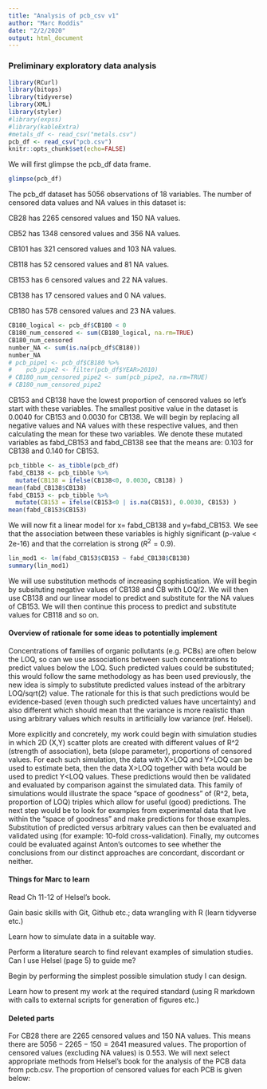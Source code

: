 ```yaml
---
title: "Analysis of pcb_csv v1"
author: "Marc Roddis"
date: "2/2/2020"
output: html_document
---
```


### Preliminary exploratory data analysis

```r
library(RCurl)
library(bitops)
library(tidyverse)
library(XML)
library(styler)
#library(expss)
#library(kableExtra)
#metals_df <- read_csv("metals.csv")
pcb_df <- read_csv("pcb.csv")
knitr::opts_chunk$set(echo=FALSE)
```

We will first glimpse the pcb_df data frame.

```r
glimpse(pcb_df)
```

The pcb_df dataset has 5056 observations of 18 variables.  The number of censored data values and NA values in this dataset is:

CB28 has 2265 censored values and 150 NA values.

CB52 has 1348 censored values and 356 NA values.

CB101 has 321 censored values and 103 NA values.

CB118 has 52 censored values and 81 NA values.

CB153 has 6 censored values and 22 NA values.

CB138 has 17 censored values and 0 NA values.

CB180 has 578 censored values and 23 NA values.

```r
CB180_logical <- pcb_df$CB180 < 0
CB180_num_censored <- sum(CB180_logical, na.rm=TRUE) 
CB180_num_censored
number_NA <- sum(is.na(pcb_df$CB180))
number_NA
# pcb_pipe1 <- pcb_df$CB180 %>%
#    pcb_pipe2 <- filter(pcb_df$YEAR>2010)
# CB180_num_censored_pipe2 <- sum(pcb_pipe2, na.rm=TRUE) 
# CB180_num_censored_pipe2
```

CB153 and CB138 have the lowest proportion of censored values so let's start with these variables.  The smallest positive value in the dataset is 0.0040 for CB153 and 0.0030 for CB138.  We will begin by replacing all negative values and NA values with these respective values, and then calculating the mean for these two variables.  We denote these mutated variables as fabd_CB153 and fabd_CB138 see that the means are: 0.103 for CB138 and 0.140 for CB153.

```r
pcb_tibble <- as_tibble(pcb_df)
fabd_CB138 <- pcb_tibble %>%
  mutate(CB138 = ifelse(CB138<0, 0.0030, CB138) )
mean(fabd_CB138$CB138)
fabd_CB153 <- pcb_tibble %>%
  mutate(CB153 = ifelse(CB153<0 | is.na(CB153), 0.0030, CB153) )
mean(fabd_CB153$CB153)
```

We will now fit a linear model for x= fabd_CB138 and y=fabd_CB153.  We see that the association between these variables is highly significant (p-value < 2e-16) and that the correlation is strong $(R^2=0.9)$.

```r
lin_mod1 <- lm(fabd_CB153$CB153 ~ fabd_CB138$CB138)
summary(lin_mod1)
```

We will use substitution methods of increasing sophistication.  We will begin by subsituting negative values of CB138 and CB with LOQ/2.  We will then use CB138 and our linear model to predict and substitute for the NA values of CB153.  We will then continue this process to predict and substitute values for CB118 and so on.

#### Overview of rationale for some ideas to potentially implement

Concentrations of families of organic pollutants (e.g. PCBs) are often below the LOQ, so can we use associations between such concentrations to predict values below the LOQ.  Such predicted values could be substituted; this would follow the same methodology as has been used previously, the new idea is simply to substitute predicted values instead of the arbitrary LOQ/sqrt(2) value.   The rationale for this is that such predictions would be evidence-based (even though such predicted values have uncertainty) and also different which should mean that the variance is more realistic than using arbitrary values which results in artificially low variance (ref. Helsel).

More explicitly and concretely, my work could begin with simulation studies in which 2D (X,Y) scatter plots are created with different values of R^2 (strength of association), beta (slope parameter), proportions of censored values.  For each such simulation, the data with X>LOQ and Y>LOQ can be used to estimate beta, then the data X>LOQ together with beta would be used to predict Y<LOQ values.  These predictions would then be validated and evaluated by comparison against the simulated data.   This family of simulations would illustrate the space "space of goodness" of (R^2, beta, proportion of LOQ) triples which allow for useful (good) predictions.   The next step would be to look for examples from experimental data that live within the "space of goodness" and make predictions for those examples.  Substitution of predicted versus arbitrary values can then be evaluated and validated using (for example: 10-fold cross-validation).  Finally, my outcomes could be evaluated against Anton's outcomes to see whether the conclusions from our distinct approaches are concordant, discordant or neither. 


#### Things for Marc to learn

Read Ch 11-12 of Helsel's book.

Gain basic skills with Git, Github etc.;  data wrangling with R (learn tidyverse etc.)

Learn how to simulate data in a suitable way.

Perform a literature search to find relevant examples of simulation studies.  Can I use Helsel (page 5) to guide me?

Begin by performing the simplest possible simulation study I can design.

Learn how to present my work at the required standard (using R markdown with calls to external scripts for generation of figures etc.)

#### Deleted parts

For CB28 there are 2265 censored values and 150 NA values.  This means there are $5056-2265-150=2641$ measured values.  The proportion of censored values (excluding NA values) is 0.553.  We will next select appropriate methods from Helsel's book for the analysis of the PCB data from pcb.csv.  The proportion of censored values for each PCB is given below:
